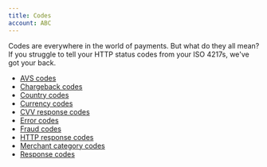 ```yaml
---
title: Codes
account: ABC
---
```


Codes are everywhere in the world of payments. But what do they all mean? If you struggle to tell your HTTP status codes from your ISO 4217s, we've got your back.

*   [AVS codes](/display/DOCS/AVS+codes)
*   [Chargeback codes](/display/DOCS/Chargeback+codes)
*   [Country codes](/display/DOCS/Country+codes)
*   [Currency codes](/display/DOCS/Currency+codes)
*   [CVV response codes](/display/DOCS/CVV+response+codes)
*   [Error codes](/display/DOCS/Error+codes)
*   [Fraud codes](/display/DOCS/Fraud+codes)
*   [HTTP response codes](/display/DOCS/HTTP+response+codes)
*   [Merchant category codes](/display/DOCS/Merchant+category+codes)
*   [Response codes](/display/DOCS/Response+codes)




